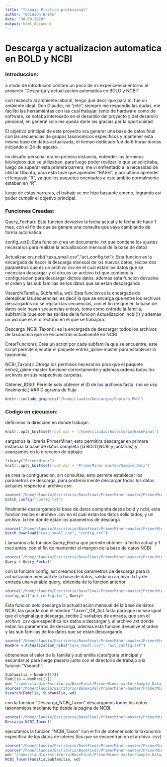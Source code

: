 ```yaml
---
title: "Trabajo Practica profesional"
author: "Edinson Brito"
date: "30-09-2020"
output: html_document
---
```




# Descarga y actualizacion automatica en BOLD y NCBI

### Introduccion:

a modo de introducion contare un poco de mi expericencia entorno al proyecto "Descarga y actualizacion automatica en BOLD y NCBI":

con respecto al ambiente laboral, tengo que decir que para mi fue un ambiente ideal. Don Claudio, mi "jefe", siempre me respondio las dudas, me facilito las herramientas con las cual trabajar, tanto de hardware como de software, se notaba interesado en el desarollo del proyecto y del desarollo personal, en general solo me queda darle las gracias por la oportunidad.

El objetivo principal de este proyecto era generar una base de datos final con las secuencias de grupos taxonomicos especificos y mantener esta misma base de datos actualizada, el tiempo dedicado fue de 6 horas diarias iniciando  el 24 de agosto.

mi desafio personal era en primera instancia, entender los terminos biologicos que se utilizaban, para luego poder realizar lo que se solicitaba, luego de superar esta primera barrera, me vi enfrentado a la necesidad de utilizar Ubuntu, para esto tuve que aprender "BASH", y por ultimo aprender el lenguaje "R", ya que los paquetes orientados a este ambito normalmente estaban en "R".

luego de estas barreras, el trabajo se me hizo bastante ameno, logrando asi poder cumplir el objetivo principal.


### Funciones Creadas:

Query_Fecha(): Esta funcion devuelve la fecha actual y le fecha de hace 1 mes, con el fin de que se genere una consulta que vaya cambiando de forma automatica

config_act(): Esta funcion crea un documento .txt que contiene los ajustes necesarios para realizar la actualizacion mensual de la base de datos 

Actualizacion_ncbi("taxa_small.csv","act_config.txt"): Esta funcion es la encargada de hacer la descarga mensual de los nuevos datos, recibe dos parametros que es un archivo csv en el cual estan los datos que se necesitan descargar y el otro es un archivo txt que contiene la configuracion para descargar dichos datos, ademas esta funcion devuelve el orden y las sub familias de los datos que se estan descargando.

Vsearch(Familia, Subfamilia, wd): Esta funcion es  la encargada de dereplicar las secuencias, es decir la que se encarga que entre los archivos descargados no se repitan las secuencias, con el fin de que en la base de datos solo hayan secuencias unicas, toma como entrada la familia, subfamilia (que son las salidas de la funcion Actualizacion_ncbi()) y ademas un wd que es el directorio en el que se trabajara.

Descarga_NCBI_Taxon(): es la encargada de descargar todos los archivos de taxonomia que se encuentran actualmente en  NCBI


CrearFuncion(): Crea un script por cada subfamilia que se encuentre, este script permite ejecutar el paquete entrez_qiime-master para establecer la taxonomia.

NCBI_Taxon(): Otorga los permisos necesarios para que el paquete entrez_qiime-master funcione correctamente y ademas ordena todos los archivos en sus respectivas carpetas.

Obtener_IDS(): Permite solo obtener el ID de los archivos fasta. (no se uso finalmente.)
### Diagrama de flujo


```r
knitr::include_graphics("/home/claudio/Descargas/Captura.PNG")
```

### Codigo en ejecucion:
definimos la direccion en donde trabajar:
```r
knitr::opts_knit$set(root.dir = '/home/claudio/Escritorio/BaseFinal')
```
cargamos la libreria PrimerMiner, esto permitira descargar en primera instancia la base de datos completa (la BOLD,NCBI y juntarlas) y avanzamos en la direccion de trabajo:

```r
library("PrimerMiner")
knitr::opts_knit$set(root.dir = 'PrimerMiner-master/Sample_Data')
```

se crea la configuracion, sin consultas, esto permite establecer los parametros de descarga, para posteriormente descargar todos los datos actuales respecto al archivo csv:


```r
source("/home/claudio/Escritorio/BaseFinal/PrimerMiner-master/PrimerMiner/R/batch_config.R")
batch_config("config.txt") 
```


finalmente descargamos  la base de datos completa desde bold y ncbi, esta funcion recibe el archivo .csv en el cual estan los datos solicitados, y un archivo .txt en donde estan los parametros de descarga
```r

source("/home/claudio/Escritorio/BaseFinal/PrimerMiner-master/PrimerMiner/R/batch_down.R")
batch_download("taxa_small.csv", "config.txt")
```


Llamamos a la funcion Query_Fecha que permite obtener la fecha actual y 1 mes antes, con el fin de mantenter el margen de la base de datos NCBI
```r
source("/home/claudio/Escritorio/BaseFinal/PrimerMiner-master/PrimerMiner/R/QueryFecha.R")
Query = Query_Fecha()
```

con la funcion config_act creamos los parametros de descarga para la actualizacion mensual de la base de datos, salida un archivo .txt y de entrada una variable query, obtenida de la funcion anterior
```r
source("/home/claudio/Escritorio/BaseFinal/PrimerMiner-master/PrimerMiner/R/Config_Actualizacion.R")
config_act("act_config.txt", Query)
```
Esta funcion solo descarga la actualizacion mensual de la base de datos NCBI, las guarda con el nombre "Taxon"_GB_Act.fasta para que no sea igual que el original que descarga, recibe 2 variables de entrada, que son el archivo .csv que especifica los datos a descargar y el archivo .txt donde estan los parametros de descarga, ademas esta funcion devuelve el orden y las sub familias de los datos que se estan descargando.
```r
source("/home/claudio/Escritorio/BaseFinal/PrimerMiner-master/PrimerMiner/R/BD_Actualizacion.R")
Nombre = Actualizacion_ncbi("taxa_small.csv", "act_config.txt") 
```


obtenemos el valor de la familia y sub amilia (catefgoria principal y secundaria) para luego pasarlo junto con el directorio de trabajo a la funcion "Vsearch".
```r
Subfamilia = Nombre[[2]]
Familia = Nombre[[1]]
wd= "/home/claudio/Escritorio/BaseFinal/PrimerMiner-master/Sample_Data/"
source("/home/claudio/Escritorio/BaseFinal/PrimerMiner-master/PrimerMiner/R/Funcion_Vsearch.R")
Vsearch(Familia, Subfamilia, wd)
```

con la funcion "Descarga_NCBI_Taxon" descargamos todos los datos taxonomicos mediante ftp desde la pagina de NCBI.
```r
source("/home/claudio/Escritorio/BaseFinal/PrimerMiner-master/PrimerMiner/R/Set_NBCI_Taxon.R")
Descarga_NCBI_Taxon()
```


ejecutamos la funcion "NCBI_Taxon" con el fin de obtener solo la taxonomia especifica de los datos de interes (los que se encuentran en el archivo .csv)
```r
source("/home/claudio/Escritorio/BaseFinal/PrimerMiner-master/PrimerMiner/R/Set_NBCI_Taxon.R")
source("/home/claudio/Escritorio/BaseFinal/PrimerMiner-master/PrimerMiner/R/NCBI_Taxo_Script.R")
wd= "/home/claudio/Escritorio/BaseFinal/PrimerMiner-master/Sample_Data/"
NCBI_Taxon(Familia,Subfamilia, wd)
```

